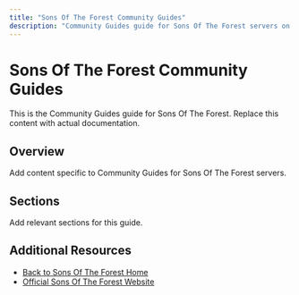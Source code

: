 ```yaml
---
title: "Sons Of The Forest Community Guides"
description: "Community Guides guide for Sons Of The Forest servers on XGamingServer"
---
```


# Sons Of The Forest Community Guides

This is the Community Guides guide for Sons Of The Forest. Replace this content with actual documentation.

## Overview

Add content specific to Community Guides for Sons Of The Forest servers.

## Sections

Add relevant sections for this guide.

## Additional Resources

- [Back to Sons Of The Forest Home](./index)
- [Official Sons Of The Forest Website](https://example.com)
